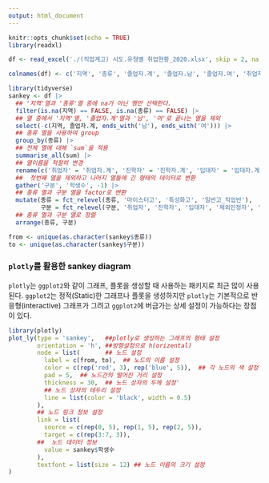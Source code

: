 ```yaml
---
output: html_document
---
```


```r
knitr::opts_chunk$set(echo = TRUE)
library(readxl)

df <- read_excel('./(직업계고) 시도.유형별 취업현황_2020.xlsx', skip = 2, na = '-', sheet = 1, col_types = c('text', 'text', rep('numeric', 18)), col_names = F)

colnames(df) <- c('지역', '종류', '졸업자.계', '졸업자.남', '졸업자.여', '취업자.계', '취업자.남', '취업자.여', '진학자.계', '진학자.남', '진학자.여', '입대자.계', '입대자.남', '입대자.여', '제외인정자.계', '제외인정자.남', '제외인정자.여', '미취업자.계', '미취업자.남', '미취업자.여')

library(tidyverse)
sankey <- df |> 
  ## '지역'열과 '종류'열 중에 na가 아닌 행만 선택한다.  
  filter(is.na(지역) == FALSE, is.na(종류) == FALSE) |>
  ## 열 중에서 '지역'열, '졸업자.계'열과 '남', '여'로 끝나는 열을 제외
  select(-c(지역, 졸업자.계, ends_with('남'), ends_with('여'))) |> 
  ## 종류 열을 사용하여 group
  group_by(종류) |>
  ## 전체 열에 대해 `sum`을 적용
  summarise_all(sum) |>
  ## 열이름을 적절히 변경
  rename(c('취업자' = '취업자.계', '진학자' = '진학자.계', '입대자' = '입대자.계', '제외인정자' = '제외인정자.계', '미취업자' = '미취업자.계')) |>
  ##  첫번째 열을 제외하고 나머지 열들에 긴 형태의 데이터로 변환
  gather('구분', '학생수', -1) |>
  ## 종류 열과 구분 열을 factor로 변환
  mutate(종류 = fct_relevel(종류, '마이스터고', '특성화고', '일반고_직업반'), 
         구분 = fct_relevel(구분, '취업자', '진학자', '입대자', '제외인정자', '미취업자')) |>
  ## 종류 열과 구분 열로 정렬
  arrange(종류, 구분)

from <- unique(as.character(sankey$종류))
to <- unique(as.character(sankey$구분))

```

### `plotly`를 활용한 sankey diagram

`plotly`는 `ggplot2`와 같이 그래프, 플롯을 생성할 때 사용하는 패키지로 최근 많이 사용된다. `ggplot2`는 정적(Static)한 그래프나 플롯을 생성하지만 `plotly`는 기본적으로 반응형(interactive) 그래프가 그려고 `ggplot2`에 버금가는 상세 설정이 가능하다는 장점이 있다. 

```r
library(plotly)
plot_ly(type = 'sankey',   ##plotly로 생성하는 그래프의 형태 설정
        orientation = 'h', ##방향설정으로 h(orizental)
        node = list(       ## 노드 설정
          label = c(from, to),  ## 노드의 이름 설정
          color = c(rep('red', 3), rep('blue', 5)),  ## 각 노드의 색 설정
          pad = 5,  ## 노드간의 떨어진 거리 설정
          thickness = 30,  ## 노드 상자의 두께 설정'
          ## 노드 상자의 테두리 설정
          line = list(color = 'black', width = 0.5) 
        ),
        ## 노드 링크 정보 설정
        link = list(
          source = c(rep(0, 5), rep(1, 5), rep(2, 5)),
          target = c(rep(3:7, 3)),
        ##  노드 데이터 정보
          value = sankey$학생수
        ), 
        textfont = list(size = 12) ## 노드 이름의 크기 설정
)
```
